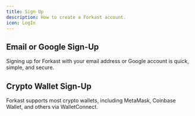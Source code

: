 ```yaml
---
title: Sign Up
description: How to create a Forkast account.
icon: LogIn
---
```


## Email or Google Sign-Up

Signing up for Forkast with your email address or Google account is quick, simple, and secure.

## Crypto Wallet Sign-Up

Forkast supports most crypto wallets, including MetaMask, Coinbase Wallet, and others via WalletConnect.
